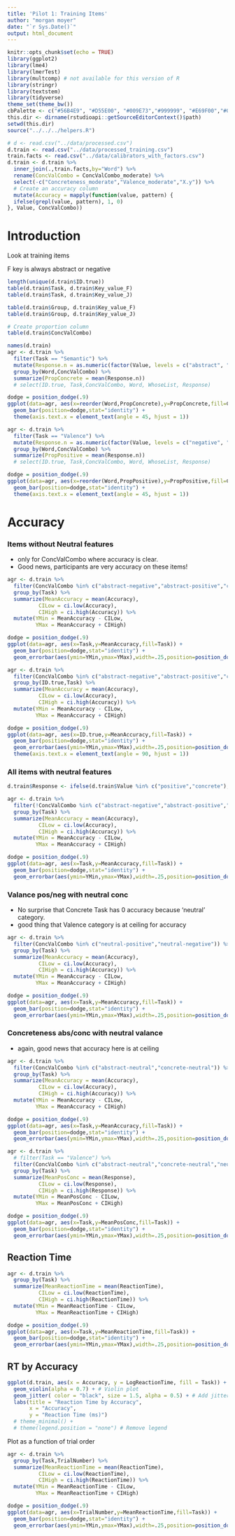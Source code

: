 ```yaml
---
title: 'Pilot 1: Training Items'
author: "morgan moyer"
date: "`r Sys.Date()`"
output: html_document
---
```


```r
knitr::opts_chunk$set(echo = TRUE)
library(ggplot2)
library(lme4)
library(lmerTest)
library(multcomp) # not available for this version of R
library(stringr)
library(textstem)
library(tidyverse)
theme_set(theme_bw())
cbPalette <- c("#56B4E9", "#D55E00", "#009E73","#999999", "#E69F00","#009E73","#56B4E9", "#D55E00", "#009E73","#999999", "#E69F00","#009E73","#56B4E9", "#D55E00", "#009E73","#999999", "#E69F00","#009E73","#56B4E9", "#D55E00", "#009E73","#999999", "#E69F00","#009E73")
this.dir <- dirname(rstudioapi::getSourceEditorContext()$path)
setwd(this.dir)
source("../../../helpers.R")

# d <- read.csv("../data/processed.csv")
d.train <- read.csv("../data/processed_training.csv")
train.facts <- read.csv("../data/calibrators_with_factors.csv")
d.train <- d.train %>% 
  inner_join(.,train.facts,by="Word") %>% 
  rename(ConcValCombo = ConcValCombo_moderate) %>% 
  select(-c("Concreteness_moderate","Valence_moderate","X.y")) %>% 
  # Create an accuracy column
  mutate(Accuracy = mapply(function(value, pattern) {
  ifelse(grepl(value, pattern), 1, 0)
}, Value, ConcValCombo))

```

# Introduction

Look at training items

F key is always abstract or negative

```r
length(unique(d.train$ID.true))
table(d.train$Task, d.train$Key_value_F)
table(d.train$Task, d.train$Key_value_J)

table(d.train$Group, d.train$Key_value_F)
table(d.train$Group, d.train$Key_value_J)

# Create proportion column
table(d.train$ConcValCombo)
```




```r

names(d.train)
agr <- d.train %>% 
  filter(Task == "Semantic") %>% 
  mutate(Response.n = as.numeric(factor(Value, levels = c("abstract", "concrete"))) - 1) %>% 
  group_by(Word,ConcValCombo) %>%
  summarize(PropConcrete = mean(Response.n))
  # select(ID.true, Task,ConcValCombo, Word, WhoseList, Response)

dodge = position_dodge(.9)
ggplot(data=agr, aes(x=reorder(Word,PropConcrete),y=PropConcrete,fill=ConcValCombo)) +
  geom_bar(position=dodge,stat="identity") +
  theme(axis.text.x = element_text(angle = 45, hjust = 1))
```


```r
agr <- d.train %>% 
  filter(Task == "Valence") %>% 
  mutate(Response.n = as.numeric(factor(Value, levels = c("negative", "positive"))) - 1) %>% 
  group_by(Word,ConcValCombo) %>%
  summarize(PropPositive = mean(Response.n))
  # select(ID.true, Task,ConcValCombo, Word, WhoseList, Response)

dodge = position_dodge(.9)
ggplot(data=agr, aes(x=reorder(Word,PropPositive),y=PropPositive,fill=ConcValCombo)) +
  geom_bar(position=dodge,stat="identity") +
  theme(axis.text.x = element_text(angle = 45, hjust = 1))
```

# Accuracy

### Items without Neutral features

- only for ConcValCombo where accuracy is clear.
- Good news, participants are very accuracy on these items!
```r
agr <- d.train %>% 
  filter(ConcValCombo %in% c("abstract-negative","abstract-positive","concrete-negative","concrete-positive")) %>% 
  group_by(Task) %>% 
  summarize(MeanAccuracy = mean(Accuracy), 
          CILow = ci.low(Accuracy), 
          CIHigh = ci.high(Accuracy)) %>%
  mutate(YMin = MeanAccuracy - CILow, 
         YMax = MeanAccuracy + CIHigh)

dodge = position_dodge(.9)
ggplot(data=agr, aes(x=Task,y=MeanAccuracy,fill=Task)) +
  geom_bar(position=dodge,stat="identity") + 
  geom_errorbar(aes(ymin=YMin,ymax=YMax),width=.25,position=position_dodge(0.9))

```

```r
agr <- d.train %>% 
  filter(ConcValCombo %in% c("abstract-negative","abstract-positive","concrete-negative","concrete-positive")) %>% 
  group_by(ID.true,Task) %>% 
  summarize(MeanAccuracy = mean(Accuracy), 
          CILow = ci.low(Accuracy), 
          CIHigh = ci.high(Accuracy)) %>%
  mutate(YMin = MeanAccuracy - CILow, 
         YMax = MeanAccuracy + CIHigh)

dodge = position_dodge(.9)
ggplot(data=agr, aes(x=ID.true,y=MeanAccuracy,fill=Task)) +
  geom_bar(position=dodge,stat="identity") + 
  geom_errorbar(aes(ymin=YMin,ymax=YMax),width=.25,position=position_dodge(0.9)) +
  theme(axis.text.x = element_text(angle = 90, hjust = 1))

```

### All items with neutral features

```r
d.train$Response <- ifelse(d.train$Value %in% c("positive","concrete"), 1, 0)
```

```r
agr <- d.train %>% 
  filter(!ConcValCombo %in% c("abstract-negative","abstract-positive","concrete-negative","concrete-positive")) %>% 
  group_by(Task) %>% 
  summarize(MeanAccuracy = mean(Accuracy), 
          CILow = ci.low(Accuracy), 
          CIHigh = ci.high(Accuracy)) %>%
  mutate(YMin = MeanAccuracy - CILow, 
         YMax = MeanAccuracy + CIHigh)

dodge = position_dodge(.9)
ggplot(data=agr, aes(x=Task,y=MeanAccuracy,fill=Task)) +
  geom_bar(position=dodge,stat="identity") + 
  geom_errorbar(aes(ymin=YMin,ymax=YMax),width=.25,position=position_dodge(0.9))

```


### Valance pos/neg with neutral conc
- No surprise that Concrete Task has 0 accuracy because 'neutral' category.
- good thing that Valence category is at ceiling for accuracy
```r

agr <- d.train %>% 
  filter(ConcValCombo %in% c("neutral-positive","neutral-negative")) %>% 
  group_by(Task) %>% 
  summarize(MeanAccuracy = mean(Accuracy), 
          CILow = ci.low(Accuracy), 
          CIHigh = ci.high(Accuracy)) %>%
  mutate(YMin = MeanAccuracy - CILow, 
         YMax = MeanAccuracy + CIHigh)

dodge = position_dodge(.9)
ggplot(data=agr, aes(x=Task,y=MeanAccuracy,fill=Task)) +
  geom_bar(position=dodge,stat="identity") + 
  geom_errorbar(aes(ymin=YMin,ymax=YMax),width=.25,position=position_dodge(0.9))

```


### Concreteness abs/conc with neutral valance
- again, good news that accuracy here is at ceiling
```r
agr <- d.train %>% 
  filter(ConcValCombo %in% c("abstract-neutral","concrete-neutral")) %>% 
  group_by(Task) %>% 
  summarize(MeanAccuracy = mean(Accuracy), 
          CILow = ci.low(Accuracy), 
          CIHigh = ci.high(Accuracy)) %>%
  mutate(YMin = MeanAccuracy - CILow, 
         YMax = MeanAccuracy + CIHigh)

dodge = position_dodge(.9)
ggplot(data=agr, aes(x=Task,y=MeanAccuracy,fill=Task)) +
  geom_bar(position=dodge,stat="identity") + 
  geom_errorbar(aes(ymin=YMin,ymax=YMax),width=.25,position=position_dodge(0.9))
```


```r
agr <- d.train %>% 
  # filter(Task == "Valence") %>% 
  filter(ConcValCombo %in% c("abstract-neutral","concrete-neutral","neutral-positive","neutral-negative")) %>% 
  group_by(Task) %>%
  summarize(MeanPosConc = mean(Response), 
          CILow = ci.low(Response), 
          CIHigh = ci.high(Response)) %>%
  mutate(YMin = MeanPosConc - CILow, 
         YMax = MeanPosConc + CIHigh)

dodge = position_dodge(.9)
ggplot(data=agr, aes(x=Task,y=MeanPosConc,fill=Task)) +
  geom_bar(position=dodge,stat="identity") + 
  geom_errorbar(aes(ymin=YMin,ymax=YMax),width=.25,position=position_dodge(0.9))

```



## Reaction Time

```r

agr <- d.train %>% 
  group_by(Task) %>% 
  summarize(MeanReactionTime = mean(ReactionTime), 
          CILow = ci.low(ReactionTime), 
          CIHigh = ci.high(ReactionTime)) %>%
  mutate(YMin = MeanReactionTime - CILow, 
         YMax = MeanReactionTime + CIHigh)

dodge = position_dodge(.9)
ggplot(data=agr, aes(x=Task,y=MeanReactionTime,fill=Task)) +
  geom_bar(position=dodge,stat="identity") + 
  geom_errorbar(aes(ymin=YMin,ymax=YMax),width=.25,position=position_dodge(0.9))

```



## RT by Accuracy

```r
ggplot(d.train, aes(x = Accuracy, y = LogReactionTime, fill = Task)) +
  geom_violin(alpha = 0.7) + # Violin plot
  geom_jitter( color = "black", size = 1.5, alpha = 0.5) + # Add jittered points
  labs(title = "Reaction Time by Accuracy",
       x = "Accuracy",
       y = "Reaction Time (ms)")
  # theme_minimal() +
  # theme(legend.position = "none") # Remove legend
```


Plot as a function of trial order

```r

agr <- d.train %>% 
  group_by(Task,TrialNumber) %>% 
  summarize(MeanReactionTime = mean(ReactionTime), 
          CILow = ci.low(ReactionTime), 
          CIHigh = ci.high(ReactionTime)) %>%
  mutate(YMin = MeanReactionTime - CILow, 
         YMax = MeanReactionTime + CIHigh)

dodge = position_dodge(.9)
ggplot(data=agr, aes(x=TrialNumber,y=MeanReactionTime,fill=Task)) +
  geom_bar(position=dodge,stat="identity") + 
  geom_errorbar(aes(ymin=YMin,ymax=YMax),width=.25,position=position_dodge(0.9))

```
